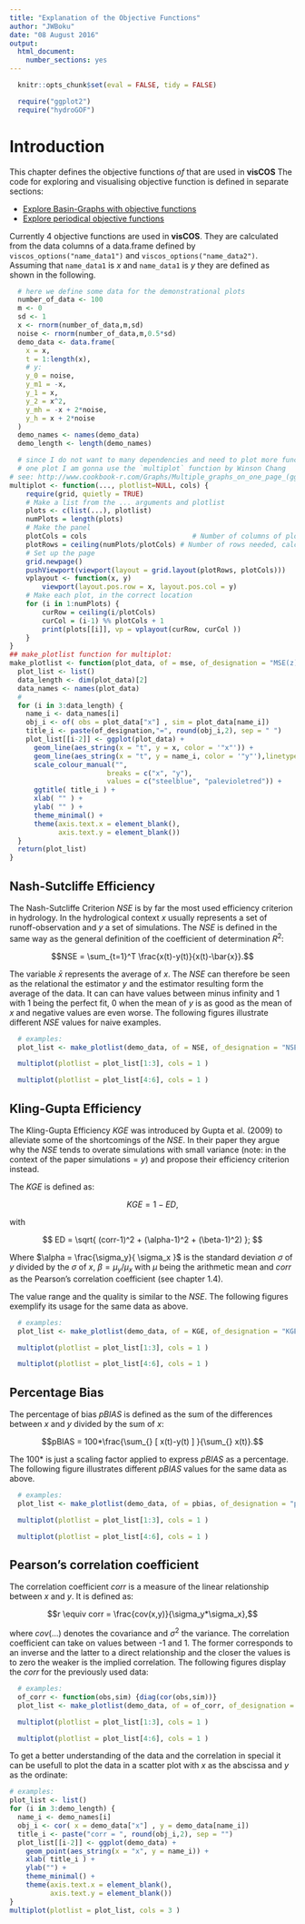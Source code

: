```yaml
---
title: "Explanation of the Objective Functions"
author: "JWBoku"
date: "08 August 2016"
output:
  html_document:
    number_sections: yes
---
```




```r
  knitr::opts_chunk$set(eval = FALSE, tidy = FALSE)
```

```r
  require("ggplot2")
  require("hydroGOF")
```

# Introduction
This chapter defines the objective functions $of$ that are used in **visCOS** The 
code for exploring and visualising objective function is defined in
separate sections:

- [Explore Basin-Graphs with objective functions](LP-explore_basins_with_of.html)
- [Explore periodical objective functions](LP-calculating_of.html)

Currently 4 objective functions are used in **visCOS**. They are calculated from
the data columns of a data.frame defined by `viscos_options("name_data1")` and
`viscos_options("name_data2")`. Assuming that `name_data1` is $x$ and `name_data1`
is $y$ they are defined as shown in the following.

```r
  # here we define some data for the demonstrational plots
  number_of_data <- 100
  m <- 0
  sd <- 1
  x <- rnorm(number_of_data,m,sd)
  noise <- rnorm(number_of_data,m,0.5*sd)
  demo_data <- data.frame(
    x = x,
    t = 1:length(x),
    # y:
    y_0 = noise,
    y_m1 = -x,
    y_1 = x,
    y_2 = x^2,
    y_mh = -x + 2*noise,
    y_h = x + 2*noise
  )  
  demo_names <- names(demo_data)
  demo_length <- length(demo_names)

  # since I do not want to many dependencies and need to plot more functions into
  # one plot I am gonna use the `multiplot` function by Winson Chang
# see: http://www.cookbook-r.com/Graphs/Multiple_graphs_on_one_page_(ggplot2)/
multiplot <- function(..., plotlist=NULL, cols) {
    require(grid, quietly = TRUE)
    # Make a list from the ... arguments and plotlist
    plots <- c(list(...), plotlist)
    numPlots = length(plots)
    # Make the panel
    plotCols = cols                          # Number of columns of plots
    plotRows = ceiling(numPlots/plotCols) # Number of rows needed, calculated from # of cols
    # Set up the page
    grid.newpage()
    pushViewport(viewport(layout = grid.layout(plotRows, plotCols)))
    vplayout <- function(x, y)
        viewport(layout.pos.row = x, layout.pos.col = y)
    # Make each plot, in the correct location
    for (i in 1:numPlots) {
        curRow = ceiling(i/plotCols)
        curCol = (i-1) %% plotCols + 1
        print(plots[[i]], vp = vplayout(curRow, curCol ))
    }
}
## make_plotlist function for multiplot: 
make_plotlist <- function(plot_data, of = mse, of_designation = "MSE(z)") {
  plot_list <- list()
  data_length <- dim(plot_data)[2]
  data_names <- names(plot_data)
  # 
  for (i in 3:data_length) {
    name_i <- data_names[i]
    obj_i <- of( obs = plot_data["x"] , sim = plot_data[name_i])
    title_i <- paste(of_designation,"=", round(obj_i,2), sep = " ")
    plot_list[[i-2]] <- ggplot(plot_data) +
      geom_line(aes_string(x = "t", y = x, color = '"x"')) +
      geom_line(aes_string(x = "t", y = name_i, color = '"y"'),linetype = 5) +
      scale_colour_manual("", 
                        breaks = c("x", "y"),
                        values = c("steelblue", "palevioletred")) +
      ggtitle( title_i ) + 
      xlab( "" ) +
      ylab( "" ) + 
      theme_minimal() +
      theme(axis.text.x = element_blank(),
            axis.text.y = element_blank())
  }
  return(plot_list)
}
```

## Nash-Sutcliffe Efficiency
The Nash-Sutcliffe Criterion $NSE$ is by far the most used efficiency criterion
in hydrology. In the hydrological context $x$ usually represents a set of
runoff-observation and $y$ a set of simulations. The $NSE$ is defined in the
same way as the general definition of the coefficient of determination $R^2$:

$$NSE = \sum_{t=1}^T \frac{x(t)-y(t)}{x(t)-\bar{x}}.$$

The variable $\bar{x}$ represents the average of $x$. The $NSE$
can therefore be seen as the relational the estimator $y$ and the estimator
resulting form the average of the data. It can can have values between minus 
infinity and 1 with 1 being the perfect fit, 0 when the mean of $y$ is as 
good as the mean of $x$ and negative values are even worse.
The following figures illustrate
different $NSE$ values for naive examples.
```r
  # examples:
  plot_list <- make_plotlist(demo_data, of = NSE, of_designation = "NSE")
```
```r
  multiplot(plotlist = plot_list[1:3], cols = 1 )
```
```r
  multiplot(plotlist = plot_list[4:6], cols = 1 )
```


## Kling-Gupta Efficiency
The Kling-Gupta Efficiency $KGE$ was introduced by Gupta et al. (2009) to
alleviate some of the shortcomings of the $NSE$. In their paper they argue
why the $NSE$ tends to overate simulations with small variance
(note: in the context of the paper $\textrm{simulations} = y$) and
propose their efficiency criterion instead.

The $KGE$ is defined as:

$$ KGE = 1 - ED, $$

with

$$ ED = \sqrt{ (corr-1)^2 + (\alpha-1)^2 + (\beta-1)^2) }; $$

Where $\alpha = \frac{\sigma_y}{ \sigma_x }$ is the standard deviation
$\sigma$ of $y$ divided by the $\sigma$  of $x$, $\beta = \mu_y / \mu_x$ with 
$\mu$ being the arithmetic mean and $corr$ as the 
Pearson's correlation coefficient (see chapter 1.4).

The value range and the quality is similar to the $NSE$. The following figures 
exemplify its usage for the same data as above.

```r
  # examples:
  plot_list <- make_plotlist(demo_data, of = KGE, of_designation = "KGE")
```
```r
  multiplot(plotlist = plot_list[1:3], cols = 1 )
```
```r
  multiplot(plotlist = plot_list[4:6], cols = 1 )
```

## Percentage Bias
The percentage of bias $pBIAS$ is defined as the sum of the differences
between $x$ and $y$ divided by the sum of $x$:

$$pBIAS = 100*\frac{\sum_{} [ x(t)-y(t) ] }{\sum_{} x(t)}.$$

The $100*$ is just a scaling factor applied to express $pBIAS$ as a percentage.
The following figure illustrates different $pBIAS$ values for the same data
as above.

```r
  # examples:
  plot_list <- make_plotlist(demo_data, of = pbias, of_designation = "pBIAS")
```
```r
  multiplot(plotlist = plot_list[1:3], cols = 1 )
```
```r
  multiplot(plotlist = plot_list[4:6], cols = 1 )
```

## Pearson's correlation coefficient
The correlation coefficient $corr$ is a measure of the linear relationship
between $x$ and $y$. It is defined as:

$$r \equiv corr = \frac{cov(x,y)}{\sigma_y*\sigma_x},$$

where $cov(...)$ denotes the covariance and $\sigma^2$ the variance. The correlation
coefficient can take on values between -1 and 1. The former corresponds to an
inverse and the latter to a direct relationship and the closer the values
is to zero the weaker is the implied correlation. The following figures display
the $corr$ for the previously used data:

```r
  # examples:
  of_corr <- function(obs,sim) {diag(cor(obs,sim))}
  plot_list <- make_plotlist(demo_data, of = of_corr, of_designation = "corr")
```
```r
  multiplot(plotlist = plot_list[1:3], cols = 1 )
```
```r
  multiplot(plotlist = plot_list[4:6], cols = 1 )
```

To get a better understanding of the data and the correlation in special it can 
be usefull to plot the data in a scatter plot with $x$ as the abscissa and $y$ 
as the ordinate: 
```r
# examples:
plot_list <- list()
for (i in 3:demo_length) {
  name_i <- demo_names[i]
  obj_i <- cor( x = demo_data["x"] , y = demo_data[name_i])
  title_i <- paste("corr = ", round(obj_i,2), sep = "")
  plot_list[[i-2]] <- ggplot(demo_data) +
    geom_point(aes_string(x = "x", y = name_i)) +
    xlab( title_i ) +
    ylab("") +
    theme_minimal() +
    theme(axis.text.x = element_blank(),
          axis.text.y = element_blank())
}
multiplot(plotlist = plot_list, cols = 3 )
```

